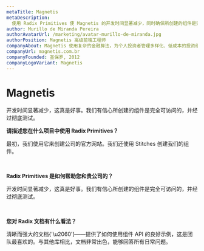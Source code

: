 ```yaml
---
metaTitle: Magnetis
metaDescription:
  使用 Radix Primitives 使 Magnetis 的开发时间显著减少，同时确保所创建的组件是完全可访问的，且经过彻底测试。
author: Murillo de Miranda Pereira
authorAvatarUrl: /marketing/avatar-murillo-de-miranda.jpg
authorPosition: Magnetis 高级前端工程师
companyAbout: Magnetis 使用复杂的金融算法，为个人投资者管理多样化、低成本的投资组合。
companyUrl: magnetis.com.br
companyFounded: 圣保罗, 2012
companyLogoVariant: Magnetis
---
```


# Magnetis

<HeroQuote>
	开发时间显著减少，这真是好事。我们有信心所创建的组件是完全可访问的，并经过彻底测试。
</HeroQuote>

**请描述您在什么项目中使用 Radix Primitives？**

最初，我们使用它来创建公司的官方网站。我们还使用 Stitches 创建我们的组件。

<br />

**Radix Primitives 是如何帮助您和贵公司的？**

开发时间显著减少，这真是好事。我们有信心所创建的组件是完全可访问的，并经过彻底测试。

<br />

**您对 Radix 文档有什么看法？**

清晰而强大的文档{'\u2060'}——提供了如何使用组件 API 的良好示例，这是团队最喜欢的。与其他库相比，文档非常出色，能够回答所有日常问题。